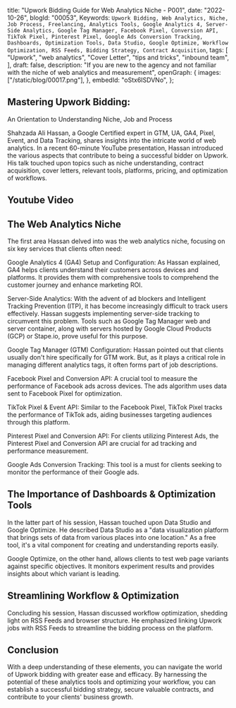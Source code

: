  title: "Upwork Bidding Guide for Web Analytics Niche - P001",
 date: "2022-10-26",
 blogId: "00053",
 Keywords: `Upwork Bidding, Web Analytics, Niche, Job Process, Freelancing, Analytics Tools, Google Analytics 4, Server-Side Analytics, Google Tag Manager, Facebook Pixel, Conversion API, TikTok Pixel, Pinterest Pixel, Google Ads Conversion Tracking, Dashboards, Optimization Tools, Data Studio, Google Optimize, Workflow Optimization, RSS Feeds, Bidding Strategy, Contract Acquisition`,
 tags: [
  "Upwork",
  "web analytics",
  "Cover Letter",
  "tips and tricks",
  "inbound team",
 ],
 draft: false,
 description:
  "If you are new to the agency and not familiar with the niche of web analytics and measurement",
 openGraph: {
  images: ["/static/blog/00017.png"],
 },
 embedId: "oStx6ISDVNo",
};

<BlogHeader metadata={metadata} />

## Mastering Upwork Bidding:

An Orientation to Understanding Niche, Job and Process

Shahzada Ali Hassan, a Google Certified expert in GTM, UA, GA4, Pixel, Event, and Data Tracking, shares insights into the intricate world of web analytics. In a recent 60-minute YouTube presentation, Hassan introduced the various aspects that contribute to being a successful bidder on Upwork. His talk touched upon topics such as niche understanding, contract acquisition, cover letters, relevant tools, platforms, pricing, and optimization of workflows.

## Youtube Video

<YoutubeEmbed embedId='oStx6ISDVNo' />

## The Web Analytics Niche

The first area Hassan delved into was the web analytics niche, focusing on six key services that clients often need:

Google Analytics 4 (GA4) Setup and Configuration: As Hassan explained, GA4 helps clients understand their customers across devices and platforms. It provides them with comprehensive tools to comprehend the customer journey and enhance marketing ROI.

Server-Side Analytics: With the advent of ad blockers and Intelligent Tracking Prevention (ITP), it has become increasingly difficult to track users effectively. Hassan suggests implementing server-side tracking to circumvent this problem. Tools such as Google Tag Manager web and server container, along with servers hosted by Google Cloud Products (GCP) or Stape.io, prove useful for this purpose.

Google Tag Manager (GTM) Configuration: Hassan pointed out that clients usually don't hire specifically for GTM work. But, as it plays a critical role in managing different analytics tags, it often forms part of job descriptions.

Facebook Pixel and Conversion API: A crucial tool to measure the performance of Facebook ads across devices. The ads algorithm uses data sent to Facebook Pixel for optimization.

TikTok Pixel & Event API: Similar to the Facebook Pixel, TikTok Pixel tracks the performance of TikTok ads, aiding businesses targeting audiences through this platform.

Pinterest Pixel and Conversion API: For clients utilizing Pinterest Ads, the Pinterest Pixel and Conversion API are crucial for ad tracking and performance measurement.

Google Ads Conversion Tracking: This tool is a must for clients seeking to monitor the performance of their Google ads.

## The Importance of Dashboards & Optimization Tools

In the latter part of his session, Hassan touched upon Data Studio and Google Optimize. He described Data Studio as a "data visualization platform that brings sets of data from various places into one location." As a free tool, it's a vital component for creating and understanding reports easily.

Google Optimize, on the other hand, allows clients to test web page variants against specific objectives. It monitors experiment results and provides insights about which variant is leading.

## Streamlining Workflow & Optimization

Concluding his session, Hassan discussed workflow optimization, shedding light on RSS Feeds and browser structure. He emphasized linking Upwork jobs with RSS Feeds to streamline the bidding process on the platform.

## Conclusion

With a deep understanding of these elements, you can navigate the world of Upwork bidding with greater ease and efficacy. By harnessing the potential of these analytics tools and optimizing your workflow, you can establish a successful bidding strategy, secure valuable contracts, and contribute to your clients' business growth.

<GiscusComments />
